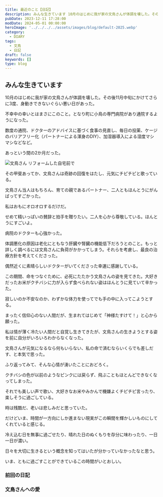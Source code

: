 ```yaml
---
title: 最近のこと【日記】
description: みんな生きています 10月のはじめに我が家の文鳥さんが体調を壊した。その後11月中旬にかけてさらに3度、身動きできないぐらい悪い日があった。不幸中の幸いとはまさにこのこと。となり町に小鳥の専門病院があり通院するようになった。
pubDate: 2023-12-11 17:28:00
modDate: 2024-05-01 00:00:00
heroImage: '../../../../assets/images/blog/default-2025.webp'
category:
  - DIARY
tags:
  - 文鳥
  - 日記
draft: false
keywords: []
type: blog
---
```



## みんな生きています

10月のはじめに我が家の文鳥さんが体調を壊した。その後11月中旬にかけてさらに3度、身動きできないぐらい悪い日があった。

不幸中の幸いとはまさにこのこと。となり町に小鳥の専門病院があり通院するようになった。

数度の通院、ドクターのアドバイスに基づく食事の見直し、毎日の投薬、ケージのバリアフリー化（パートナーによる渾身のDIY）、加湿器導入による湿度マシマシなどなど。

あっという間の2か月だった。

![文鳥さん リフォームした自宅前で](@/images/blog/IMG_20231208_142957-1-1.webp 'リフォームした自宅前で')

その甲斐あってか、文鳥さんは奇跡の回復をはたし、元気にチピチピと歌っている。

文鳥さん当人はもちろん、育ての親であるパートナー、二人ともほんとうにがんばってすごかった。

私はおもにオロオロするだけだ。

せめて精いっぱいの賛辞と拍手を贈りたい。二人を心から尊敬している。ほんとうにすごいよ。

病院のドクターも心強かった。

体調悪化の原因は老化にともなう肝臓や腎臓の機能低下だろうとのこと。もっと詳しく調べるには文鳥さんに負荷がかかってしまう。それらを考慮し、最良の治療方針を考えてくださった。

偶然近くに素晴らしいドクターがいてくださった幸運に感謝している。

この期間、命をつなぐために、必死にたたかう文鳥さんの姿を見てきた。大好きだったお米がクチバシに力が入らず食べられない姿はほんとうに見ていて辛かった。

寂しいのか不安なのか、わずかな体力を使ってでも手の中に入ってこようとする。

まったく信仰心のない人間だが、生まれてはじめて「神様たすけて！」と心から願った。

私は情が薄く冷たい人間だと自覚し生きてきたが、文鳥さんの生きようとする姿を前に自分がいろいろわからなくなった。

文鳥さんが元気になるなら何もいらない、私の命で済むならいくらでも差しだす、と本気で思った。

ふり返ってみて、そんな心情が湧いたことにおどろく。

クチバシの色が以前のようなピンクには戻らず、飛ぶこともほとんどできなくなってしまった。

それでも美しい声で歌い、大好きなお米やみかんで機嫌よくチピチピ言ったり、楽しそうに過ごしている。

時は残酷だ、老いは悲しみだと思っていた。

だけどいま、時間が一方向にしか進まない現実がこの瞬間を輝かしいものにしてくれていると感じる。

冷え込む日を無事に過ごせたり、晴れた日のぬくもりを存分に味わったり、一日一日が濃い。

日々を大切に生きるという概念を知ってはいたが分かっていなかったなと思う。

いま、ともに過ごすことができているこの時間がいとおしい。

### 前回の日記

<BlogCard
  title='強い文鳥と弱い人間【日記】'
  description='ひとまず落ち着いたので昨日の記録。朝、我が家の文鳥のクチバシの色がかなり薄かった。また数秒ごとに「びくっ」と体が痙攣する。それが不快で怒りたいのだろうけど弱ってそれもできず。先日受信した病院は今週いっぱい休診、もう一か所ちかくの病院も小鳥の担当医が休診。運の無さが重なる。'
  url='https://www.neputa-note.net/2023/09/padda-oryzivora-illness/'
  domain='www.neputa-note.net'
/>

### 文鳥さんへの愛

<BlogCard
  title='文鳥と暮らす　～「溺愛とは？」と思っていた時期が私にもありました【日記】'
  description='「文鳥」をご存知だろうか。2017年4月から「シナモン文鳥」と暮らしている。当時、同居を始めたパートナーの連れ子である。他者との関係を可能なかぎり避け生きてきた私の人生は、その日を境に大きく変化した。早いもので今年で6年目。前回の記録からのその後を備忘録として記す。'
  url='https://www.neputa-note.net/2023/06/padda-oryzivora/'
  domain='www.neputa-note.net'
/>
